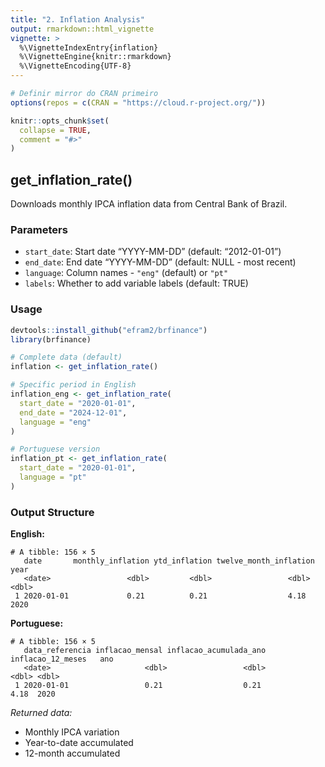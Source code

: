 ```yaml
---
title: "2. Inflation Analysis"
output: rmarkdown::html_vignette
vignette: >
  %\VignetteIndexEntry{inflation}
  %\VignetteEngine{knitr::rmarkdown}
  %\VignetteEncoding{UTF-8}
---
```


```r
# Definir mirror do CRAN primeiro
options(repos = c(CRAN = "https://cloud.r-project.org/"))

knitr::opts_chunk$set(
  collapse = TRUE,
  comment = "#>"
)
```

## get_inflation_rate()

Downloads monthly IPCA inflation data from Central Bank of Brazil.
 
### Parameters

- `start_date`: Start date "YYYY-MM-DD" (default: "2012-01-01")
- `end_date`: End date "YYYY-MM-DD" (default: NULL - most recent)
- `language`: Column names - `"eng"` (default) or `"pt"`
- `labels`: Whether to add variable labels (default: TRUE)

### Usage

```r
devtools::install_github("efram2/brfinance")
library(brfinance)

# Complete data (default)
inflation <- get_inflation_rate()

# Specific period in English
inflation_eng <- get_inflation_rate(
  start_date = "2020-01-01",
  end_date = "2024-12-01", 
  language = "eng"
)

# Portuguese version
inflation_pt <- get_inflation_rate(
  start_date = "2020-01-01", 
  language = "pt"
)
```

### Output Structure

**English:**
```
# A tibble: 156 × 5
   date       monthly_inflation ytd_inflation twelve_month_inflation year
   <date>                 <dbl>         <dbl>                 <dbl> <dbl>
 1 2020-01-01             0.21          0.21                  4.18  2020
```

**Portuguese:**
```
# A tibble: 156 × 5
   data_referencia inflacao_mensal inflacao_acumulada_ano inflacao_12_meses   ano
   <date>                     <dbl>                 <dbl>             <dbl> <dbl>
 1 2020-01-01                 0.21                  0.21              4.18  2020
```

*Returned data:*

* Monthly IPCA variation
* Year-to-date accumulated
* 12-month accumulated
